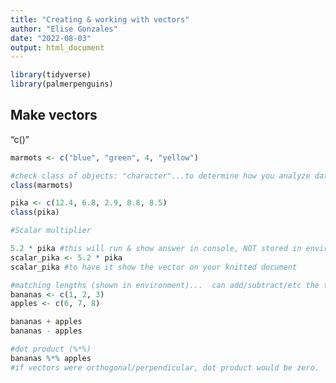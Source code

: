 ```yaml
---
title: "Creating & working with vectors"
author: "Elise Gonzales"
date: "2022-08-03"
output: html_document
---
```


```r
library(tidyverse)
library(palmerpenguins)
```

## Make vectors
"c()"

```r
marmots <- c("blue", "green", 4, "yellow")

#check class of objects: "character"...to determine how you analyze data.
class(marmots)
```

```r
pika <- c(12.4, 6.8, 2.9, 8.8, 8.5)
class(pika)

#Scalar multiplier

5.2 * pika #this will run & show answer in console, NOT stored in environment.You'd have to store it to some name...
scalar_pika <- 5.2 * pika
scalar_pika #to have it show the vector on your knitted document
```

```r
#matching lengths (shown in environment)...  can add/subtract/etc the two vectors
bananas <- c(1, 2, 3)
apples <- c(6, 7, 8)

bananas + apples
bananas - apples

#dot product (%*%)
bananas %*% apples
#if vectors were orthogonal/perpendicular, dot product would be zero.

```


